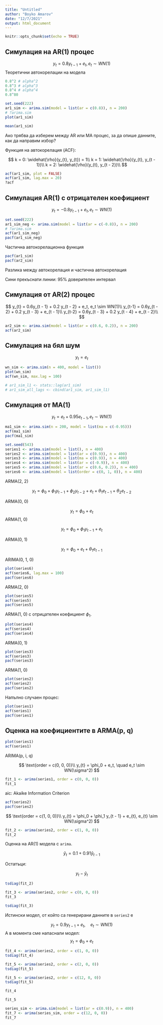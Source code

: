 ```yaml
---
title: "Untitled"
author: "Boyko Amarov"
date: "12/7/2021"
output: html_document
---
```


```r
knitr::opts_chunk$set(echo = TRUE)
```

## Симулация на AR(1) процес

$$
y_{t} = 0.8 y_{t - 1} + e_t, e_t \sim WN(1)
$$
Теоретични автокорелации на модела
```r
0.8^2 # alpha^2
0.8^3 # alpha^3
0.8^4 # alpha^4
0.8^80
```

```r
set.seed(222)
ar1_sim <- arima.sim(model = list(ar = c(0.8)), n = 200)
# ?arima.sim
plot(ar1_sim)
```

```r
mean(ar1_sim)
```

Ако трябва да изберем между AR или МА процес, за да опише данните, как да направим
избор?

Функция на автокорелация (ACF):


$$
k = 0: \widehat{\rho}(y_{t}, y_{t}) = 1\\
k = 1: \widehat{\rho}(y_{t}, y_{t - 1})\\
k = 2: \widehat{\rho}(y_{t}, y_{t - 2})\\
$$
```r
acf(ar1_sim, plot = FALSE)
acf(ar1_sim, lag.max = 20)
?acf
```
## Симулация AR(1) с отрицателен коефициент

$$
y_{t} = -0.8y_{t - 1} + e_t, e_t \sim WN(1)
$$
```r
set.seed(222)
ar1_sim_neg <- arima.sim(model = list(ar = c(-0.8)), n = 200)
# ?arima.sim
acf(ar1_sim_neg)
pacf(ar1_sim_neg)
```

Частична автокорелационна функция

```r
pacf(ar1_sim)
pacf(ar2_sim)
```

Разлика между автокорелация и частична автокорелация



Сини прекъснати линии: 95% доверителен интервал

## Симулация от AR(2) процес

$$
y_{t} = 0.6y_{t - 1} + 0.2 y_{t - 2} + e_t, e_t \sim WN(1)\\
y_{t-1} = 0.6y_{t - 2} + 0.2 y_{t - 3} + e_{t - 1}\\
y_{t-2} = 0.6y_{t - 3} + 0.2 y_{t - 4} + e_{t - 2}\\
$$

```r
ar2_sim <- arima.sim(model = list(ar = c(0.6, 0.2)), n = 200)
acf(ar2_sim)
```



## Симулация на бял шум

$$
y_{t} = e_{t}
$$

```r
wn_sim <- arima.sim(n = 400, model = list())
plot(wn_sim)
acf(wn_sim, max.lag = 100)
```


```r
# ar1_sim_l1 <- stats::lag(ar1_sim)
# ar1_sim_all_lags <- cbind(ar1_sim, ar1_sim_l1)
```


## Симулация от MA(1)

$$
y_{t} = e_t + 0.95 e_{t - 1}, e_t \sim WN(1)
$$

```r
ma1_sim <- arima.sim(n = 200, model = list(ma = c(-0.95)))
acf(ma1_sim)
pacf(ma1_sim)
```

```r
set.seed(543)
series1 <- arima.sim(model = list(), n = 400)
series2 <- arima.sim(model = list(ar = c(0.9)), n = 400)
series3 <- arima.sim(model = list(ma = c(0.9)), n = 400)
series4 <- arima.sim(model = list(ar = c(-0.9)), n = 400)
series5 <- arima.sim(model = list(ar = c(0.6, 0.2)), n = 400)
series6 <- arima.sim(model = list(order = c(0, 1, 0)), n = 400)
```



















ARMA(2, 2)

$$
y_{t} = \phi_0 + \phi_1y_{t - 1} + \phi_2y_{t - 2} + e_t + \theta_1 e_{t - 1} + \theta_2e_{t - 2}
$$

ARMA(0, 0)

$$
y_{t} = \phi_0 + e_t
$$
ARMA(1, 0)

$$
y_{t} = \phi_0 + \phi_1 y_{t - 1} + e_t
$$

ARMA(0, 1)

$$
y_{t} = \phi_0 + e_t + \theta_1 e_{t - 1}
$$

ARIMA(0, 1, 0)

```r
plot(series6)
acf(series6, lag.max = 100)
pacf(series6)
```

ARMA(2, 0)

```r
plot(series5)
acf(series5)
pacf(series5)
```

ARMA(1, 0) с отрицателен коефициент $\phi_1$.

```r
plot(series4)
acf(series4)
pacf(series4)
```

ARMA(0, 1)

```r
plot(series3)
acf(series3)
pacf(series3)
```


ARMA(1, 0)

```r
plot(series2)
acf(series2)
pacf(series2)
```

Напълно случаен процес:

```r
plot(series1)
acf(series1)
pacf(series1)
```

## Оценка на коефициентите в ARMA(p, q)

```r
plot(series1)
acf(series1)
```

ARIMA(p, i, q)

$$
\text{order = c(0, 0, 0)}\\
y_{t} = \phi_0 + e_t, \quad e_t \sim WN(\sigma^2)
$$

```r
fit_1 <- arima(series1, order = c(0, 0, 0))
fit_1
```

aic: Akaike Information Criterion

```r
acf(series2)
pacf(series2)
```

$$
\text{order = c(1, 0, 0)}\\
y_{t} = \phi_0 + \phi_1 y_{t - 1} + e_{t}, e_{t} \sim WN(\sigma^2)
$$

```r
fit_2 <- arima(series2, order = c(1, 0, 0))
fit_2
```

Оценка на AR(1) модела с `arima`.

$$
\hat{y}_{t} = 0.1 + 0.91 \hat{y}_{t - 1}
$$

Остатъци:

$$
y_{t} - \hat{y}_{t}
$$

```r
tsdiag(fit_2)
```

```r
fit_3 <- arima(series2, order = c(0, 0, 0))
fit_3
```


```r
tsdiag(fit_3)
```
Истински модел, от който са генерирани данните в `series2` e

$$
y_{t} = 0.9y_{t - 1} + e_{t}, \quad e_t \sim WN(1)
$$
А в момента сме напаснали модел:
$$
y_{t} = \phi_0 + e_{t}
$$

```r
fit_4 <- arima(series2, order = c(1, 0, 0))
tsdiag(fit_4)
```
```r
fit_5 <- arima(series2, order = c(2, 0, 0))
tsdiag(fit_5)
```

```r
fit_5 <- arima(series2, order = c(12, 0, 0))
tsdiag(fit_5)
```

```r
fit_4
```



```r
fit_5
```

```r
series_sim <- arima.sim(model = list(ar = c(0.9)), n = 400)
fit_7 <- arima(series_sim, order = c(12, 0, 0))
fit_7
```

